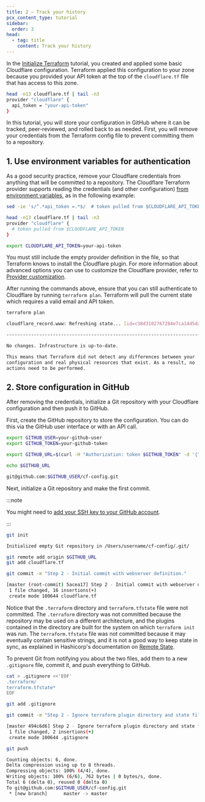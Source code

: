 ```yaml
---
title: 2 – Track your history
pcx_content_type: tutorial
sidebar:
  order: 3
head:
  - tag: title
    content: Track your history
---
```


In the [Initialize Terraform](/terraform/tutorial/initialize-terraform/) tutorial, you created and applied some basic Cloudflare configuration. Terraform applied this configuration to your zone because you provided your API token at the top of the `cloudflare.tf` file that has access to this zone.

```sh
head -n13 cloudflare.tf | tail -n3
provider "cloudflare" {
  api_token = "your-api-token"
}
```

In this tutorial, you will store your configuration in GitHub where it can be tracked, peer-reviewed, and rolled back to as needed. First, you will remove your credentials from the Terraform config file to prevent committing them to a repository.

## 1. Use environment variables for authentication

As a good security practice, remove your Cloudflare credentials from anything that will be committed to a repository. The Cloudflare Terraform provider supports reading the credentials (and other configuration) [from environment variables](https://registry.terraform.io/providers/cloudflare/cloudflare/latest/docs#schema), as in the following example:

```bash
sed -ie 's/^.*api_token =.*$/  # token pulled from $CLOUDFLARE_API_TOKEN/' cloudflare.tf

head -n13 cloudflare.tf | tail -n3
provider "cloudflare" {
  # token pulled from $CLOUDFLARE_API_TOKEN
}

export CLOUDFLARE_API_TOKEN=your-api-token
```

You must still include the empty provider definition in the file, so that Terraform knows to install the Cloudflare plugin. For more information about advanced options you can use to customize the Cloudflare provider, refer to [Provider customization](/terraform/advanced-topics/provider-customization/).

After running the commands above, ensure that you can still authenticate to Cloudflare by running `terraform plan`. Terraform will pull the current state which requires a valid email and API token.

```sh
terraform plan
```

```sh output
cloudflare_record.www: Refreshing state... [id=c38d3102767284e7ca14d5dad3ab8b69]

------------------------------------------------------------------------

No changes. Infrastructure is up-to-date.

This means that Terraform did not detect any differences between your
configuration and real physical resources that exist. As a result, no
actions need to be performed.
```

## 2. Store configuration in GitHub

After removing the credentials, initialize a Git repository with your Cloudflare configuration and then push it to GitHub.

First, create the GitHub repository to store the configuration. You can do this via the GitHub user interface or with an API call.

```sh
export GITHUB_USER=your-github-user
export GITHUB_TOKEN=your-github-token

export GITHUB_URL=$(curl -H "Authorization: token $GITHUB_TOKEN" -d '{"name": "cf-config", "private": true}' "https://api.github.com/user/repos" 2> /dev/null | jq -r .ssh_url)

echo $GITHUB_URL

git@github.com:$GITHUB_USER/cf-config.git
```

Next, initialize a Git repository and make the first commit.

:::note

You might need to [add your SSH key to your GitHub account](https://docs.github.com/en/authentication/connecting-to-github-with-ssh/adding-a-new-ssh-key-to-your-github-account).

:::

```sh
git init
```

```sh output
Initialized empty Git repository in /Users/username/cf-config/.git/
```

```sh
git remote add origin $GITHUB_URL
git add cloudflare.tf

git commit -m "Step 2 - Initial commit with webserver definition."
```

```sh output
[master (root-commit) 5acea17] Step 2 - Initial commit with webserver definition.
 1 file changed, 16 insertions(+)
 create mode 100644 cloudflare.tf
```

Notice that the `.terraform` directory and `terraform.tfstate` file were not committed. The `.terraform` directory was not committed because the repository may be used on a different architecture, and the plugins contained in the directory are built for the system on which `terraform init` was run. The `terraform.tfstate` file was not committed because it may eventually contain sensitive strings, and it is not a good way to keep state in sync, as explained in Hashicorp's documentation on [Remote State](https://developer.hashicorp.com/terraform/language/state/remote).

To prevent Git from notifying you about the two files, add them to a new `.gitignore` file, commit it, and push everything to GitHub.

```bash
cat > .gitignore <<'EOF'
.terraform/
terraform.tfstate*
EOF

git add .gitignore

git commit -m "Step 2 - Ignore terraform plugin directory and state file."
```

```sh output
[master 494c6d6] Step 2 - Ignore terraform plugin directory and state file.
 1 file changed, 2 insertions(+)
 create mode 100644 .gitignore
```

```sh
git push
```

```sh output
Counting objects: 6, done.
Delta compression using up to 8 threads.
Compressing objects: 100% (4/4), done.
Writing objects: 100% (6/6), 762 bytes | 0 bytes/s, done.
Total 6 (delta 0), reused 0 (delta 0)
To git@github.com:$GITHUB_USER/cf-config.git
 * [new branch]      master -> master
```
